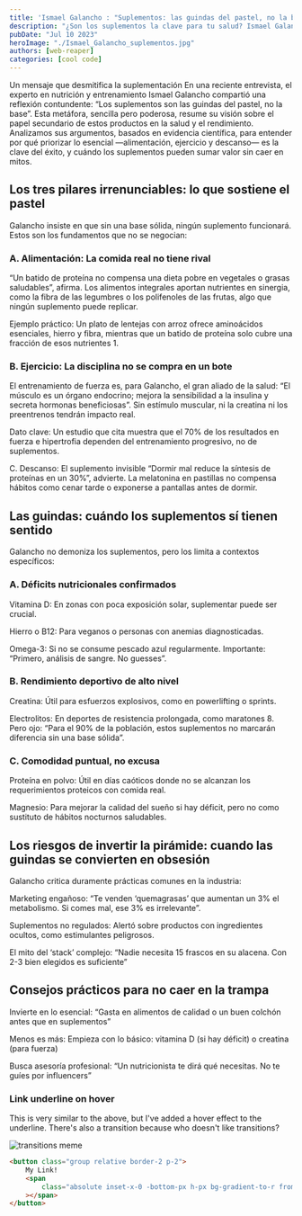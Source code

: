 ```yaml
---
title: 'Ismael Galancho : "Suplementos: las guindas del pastel, no la base"'
description: "¿Son los suplementos la clave para tu salud? Ismael Galancho lo deja claro: son 'las guindas del pastel'. Descubre por qué la alimentación, el ejercicio y el descanso son la base, y cuándo los suplementos tienen sentido."
pubDate: "Jul 10 2023"
heroImage: "./Ismael_Galancho_suplementos.jpg"
authors: [web-reaper]
categories: [cool code]
---
```


Un mensaje que desmitifica la suplementación
En una reciente entrevista, el experto en nutrición y entrenamiento Ismael Galancho compartió una reflexión contundente: “Los suplementos son las guindas del pastel, no la base”. Esta metáfora, sencilla pero poderosa, resume su visión sobre el papel secundario de estos productos en la salud y el rendimiento. Analizamos sus argumentos, basados en evidencia científica, para entender por qué priorizar lo esencial —alimentación, ejercicio y descanso— es la clave del éxito, y cuándo los suplementos pueden sumar valor sin caer en mitos.

## Los tres pilares irrenunciables: lo que sostiene el pastel

Galancho insiste en que sin una base sólida, ningún suplemento funcionará. Estos son los fundamentos que no se negocian:

### A. Alimentación: La comida real no tiene rival
“Un batido de proteína no compensa una dieta pobre en vegetales o grasas saludables”, afirma. Los alimentos integrales aportan nutrientes en sinergia, como la fibra de las legumbres o los polifenoles de las frutas, algo que ningún suplemento puede replicar.

Ejemplo práctico: Un plato de lentejas con arroz ofrece aminoácidos esenciales, hierro y fibra, mientras que un batido de proteína solo cubre una fracción de esos nutrientes 1.

### B. Ejercicio: La disciplina no se compra en un bote
El entrenamiento de fuerza es, para Galancho, el gran aliado de la salud: “El músculo es un órgano endocrino; mejora la sensibilidad a la insulina y secreta hormonas beneficiosas”. Sin estímulo muscular, ni la creatina ni los preentrenos tendrán impacto real.

Dato clave: Un estudio que cita muestra que el 70% de los resultados en fuerza e hipertrofia dependen del entrenamiento progresivo, no de suplementos.

C. Descanso: El suplemento invisible
“Dormir mal reduce la síntesis de proteínas en un 30%”, advierte. La melatonina en pastillas no compensa hábitos como cenar tarde o exponerse a pantallas antes de dormir.

## Las guindas: cuándo los suplementos sí tienen sentido
Galancho no demoniza los suplementos, pero los limita a contextos específicos:

### A. Déficits nutricionales confirmados
Vitamina D: En zonas con poca exposición solar, suplementar puede ser crucial.

Hierro o B12: Para veganos o personas con anemias diagnosticadas.

Omega-3: Si no se consume pescado azul regularmente.
Importante: “Primero, análisis de sangre. No guesses”.

### B. Rendimiento deportivo de alto nivel
Creatina: Útil para esfuerzos explosivos, como en powerlifting o sprints.

Electrolitos: En deportes de resistencia prolongada, como maratones 8.
Pero ojo: “Para el 90% de la población, estos suplementos no marcarán diferencia sin una base sólida”.

### C. Comodidad puntual, no excusa
Proteína en polvo: Útil en días caóticos donde no se alcanzan los requerimientos proteicos con comida real.

Magnesio: Para mejorar la calidad del sueño si hay déficit, pero no como sustituto de hábitos nocturnos saludables.

## Los riesgos de invertir la pirámide: cuando las guindas se convierten en obsesión
Galancho critica duramente prácticas comunes en la industria:

Marketing engañoso: “Te venden ‘quemagrasas’ que aumentan un 3% el metabolismo. Si comes mal, ese 3% es irrelevante”.

Suplementos no regulados: Alertó sobre productos con ingredientes ocultos, como estimulantes peligrosos.

El mito del ‘stack’ complejo: “Nadie necesita 15 frascos en su alacena. Con 2-3 bien elegidos es suficiente” 

## Consejos prácticos para no caer en la trampa
Invierte en lo esencial: “Gasta en alimentos de calidad o un buen colchón antes que en suplementos”

Menos es más: Empieza con lo básico: vitamina D (si hay déficit) o creatina (para fuerza)

Busca asesoría profesional: “Un nutricionista te dirá qué necesitas. No te guíes por influencers”


### Link underline on hover

This is very similar to the above, but I've added a hover effect to the underline. There's also a transition because who doesn't like transitions?

![transitions meme](./spongebob-transitions.jpeg)

```html
<button class="group relative border-2 p-2">
	My Link!
	<span
		class="absolute inset-x-0 -bottom-px h-px bg-gradient-to-r from-sky-500/0 via-sky-500/70 to-sky-500/0 opacity-0 transition group-hover:opacity-100"
	></span>
</button>
```
